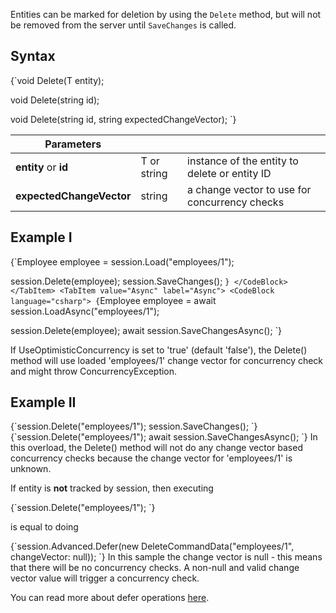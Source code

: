 
Entities can be marked for deletion by using the `Delete` method, but will not be removed from the server until `SaveChanges` is called.

## Syntax

<TabItem value="deleting_1" label="deleting_1">
<CodeBlock language="csharp">
{`void Delete<T>(T entity);

void Delete(string id);

void Delete(string id, string expectedChangeVector);
`}
</CodeBlock>
</TabItem>

| Parameters | | |
| ------------- | ------------- | ----- |
| **entity** or **id** | T or string | instance of the entity to delete or entity ID |
| **expectedChangeVector** | string | a change vector to use for concurrency checks |

## Example I

<Tabs groupId='languageSyntax'>
<TabItem value="Sync" label="Sync">
<CodeBlock language="csharp">
{`Employee employee = session.Load<Employee>("employees/1");

session.Delete(employee);
session.SaveChanges();
`}
</CodeBlock>
</TabItem>
<TabItem value="Async" label="Async">
<CodeBlock language="csharp">
{`Employee employee = await session.LoadAsync<Employee>("employees/1");

session.Delete(employee);
await session.SaveChangesAsync();
`}
</CodeBlock>
</TabItem>
</Tabs>

<Admonition type="note" title="Concurrency on Delete" id="concurrency-on-delete" href="#concurrency-on-delete">
If UseOptimisticConcurrency is set to 'true' (default 'false'), the Delete() method will use loaded 'employees/1' change vector for concurrency check and might throw ConcurrencyException.
</Admonition>

## Example II

<Tabs groupId='languageSyntax'>
<TabItem value="Sync" label="Sync">
<CodeBlock language="csharp">
{`session.Delete("employees/1");
session.SaveChanges();
`}
</CodeBlock>
</TabItem>
<TabItem value="Async" label="Async">
<CodeBlock language="csharp">
{`session.Delete("employees/1");
await session.SaveChangesAsync();
`}
</CodeBlock>
</TabItem>
</Tabs>

<Admonition type="note" title="Concurrency on Delete" id="concurrency-on-delete" href="#concurrency-on-delete">
In this overload, the Delete() method will not do any change vector based concurrency checks because the change vector for 'employees/1' is unknown.
</Admonition>

<Admonition type="info" title="Information" id="information" href="#information">

If entity is **not** tracked by session, then executing

<TabItem value="deleting_4" label="deleting_4">
<CodeBlock language="csharp">
{`session.Delete("employees/1");
`}
</CodeBlock>
</TabItem>

is equal to doing

<TabItem value="deleting_5" label="deleting_5">
<CodeBlock language="csharp">
{`session.Advanced.Defer(new DeleteCommandData("employees/1", changeVector: null));
`}
</CodeBlock>
</TabItem>

<Admonition type="note" title="Change Vector in DeleteCommandData" id="change-vector-in-deletecommanddata" href="#change-vector-in-deletecommanddata">
In this sample the change vector is null - this means that there will be no concurrency checks. A non-null and valid change vector value will trigger a concurrency check. 
</Admonition>

You can read more about defer operations [here](./how-to/defer-operations).

</Admonition>


